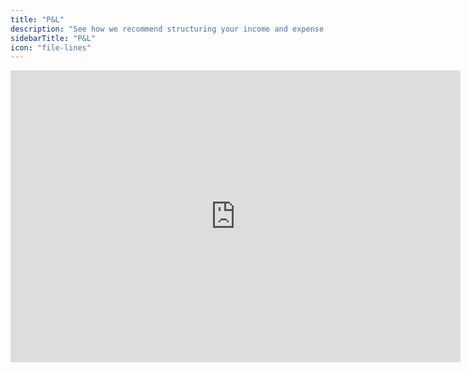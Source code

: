 ```yaml
---
title: "P&L"
description: "See how we recommend structuring your income and expense accounts."
sidebarTitle: "P&L"
icon: "file-lines"
---
```


<iframe width="720" height="467" src="https://www.loom.com/embed/2954fea106e94c76b08283d2fe6e2bc3?sid=9a2b35b2-b5c5-46a5-a42d-82f6956926a9" frameborder="0" webkitallowfullscreen mozallowfullscreen allowfullscreen />

## Overview

The purpose of your balance sheet is measure the company's profitability. You must map your P\&L to general ledger accounts from your accounting system to automatically update with actuals.

## Basics

### P\&L categories

The Francis template includes the classic P\&L categories which can be found in most charts of accounts from accounting systems. That way, we've made it easy to map your general ledger accounts to the template P\&L.&#x20;

The template P\&L includes margins such as gross margin and profit margin. For these formulas, we've used the `ignore_div_zero()` function to just return zero in periods where revenue is equal to zero. We do so to avoid #DIV!/0 errors. In addition, we recommend that you summarize margins by weighted averages in the total column to the right.&#x20;

### Driver-based forecating

Typically, some P\&L items are forecasted using drivers. You can set up drivers in other tabs and have P\&L [forecasts reference those](https://docs.francis.app/documentation/features/modeling/formulas).&#x20;